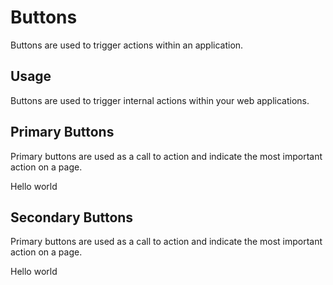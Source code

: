 

<Meta title="Design System|Buttons" component={PrimaryButton} />

# Buttons

Buttons are used to trigger actions within an application.

## Usage

Buttons are used to trigger internal actions within your web applications.

## Primary Buttons

Primary buttons are used as a call to action and indicate the most important action on a page.

<Preview withToolbar>
  <Story name="primary">
    <PrimaryButton 
      onClick={action('button-click')} 
      disabled={boolean('Disabled', false)}
    >
      Hello world
    </PrimaryButton>
  </Story>
</Preview>

## Secondary Buttons

Primary buttons are used as a call to action and indicate the most important action on a page.

<Preview withToolbar>
  <Story name="secondary">
    <SecondaryButton onClick={action('button-click')}>Hello world</SecondaryButton>
  </Story>
</Preview>
